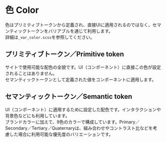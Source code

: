 
<Meta title="Tokens/色 Color" />

# 色 Color

色はプリミティブトークンから定義され、直接UIに適用されるのではなく、セマンティックトークンをバリアブルを通じて利用します。  
詳細は`_var_color.scss`を参照してください。

## プリミティブトークン／Primitive token

サイトで使用可能な配色の全貌です。UI（コンポーネント）に直接この色が設定されることはありません。  
セマンティックトークンとして定義された値をコンポーネントに適用します。

<ColorPalette>
  <ColorItem
    title="--indigo-[num]"
    colors={{
      '50': '#f5f9ff',
      '100': '#dceafe',
      '200': '#c4dafd',
      '300': '#abc9fc',
      '400': '#93b8fb',
      '500': '#6590f2',
      '600': '#3d6aea',
      '700': '#1b49e1',
      '800': '#0031d8',
      '900': '#0015ba',
      '1000': '#00019c',
      '1100': '#0d017f',
      '1200': '#160561'
    }}
  />
  <ColorItem
    title="--navy-[num]"
    colors={{
      '50': '#f9fbff',
      '100': '#e4ebf6',
      '200': '#cfdbed',
      '300': '#bac9e2',
      '400': '#a5b7d6',
      '500': '#7f96c2',
      '600': '#5f7ab6',
      '700': '#435ea5',
      '800': '#2d4590',
      '900': '#1c3177',
      '1000': '#11215b',
      '1100': '#0a1541',
      '1200': '#060d2b'
    }}
  />
  <ColorItem
    title="--blue-[num]"
    colors={{
      '50': '#f0f9ff',
      '100': '#dcf0ff',
      '1000': '#00428c',
      '1100': '#00316a',
      '1200': '#00234b',
      '200': '#c0e4ff',
      '300': '#97d3ff',
      '400': '#57b8ff',
      '500': '#39abff',
      '600': '#008bf2',
      '700': '#0877d7',
      '800': '#0066be',
      '900': '#0055ad'
    }}
  />
  <ColorItem
    title="--cyan-[num]"
    colors={{
      '100': '#c8f8ff',
      '1000': '#006173',
      '1100': '#004c59',
      '1200': '#003741',
      '200': '#99f2ff',
      '300': '#79e2f2',
      '400': '#2bc8e4',
      '50': '#e6fcff',
      '500': '#01b7d6',
      '600': '#00a3bf',
      '700': '#008da6',
      '800': '#008299',
      '900': '#006f83'
    }}
  />
  <ColorItem
    title="--green-[num]"
    colors={{
      '50': '#fefffd',
      '100': '#f4feee',
      '200': '#e8fedf',
      '300': '#d8fbcd',
      '400': '#c6f9bc',
      '500': '#9cee98',
      '600': '#75df7a',
      '700': '#57cc66',
      '800': '#3eb557',
      '900': '#2c9a4a',
      '1000': '#1e7c2d',
      '1100': '#145e18',
      '1200': '#11450e'
    }}
  />
  <ColorItem
    title="--lime-[num]"
    colors={{
      '50': '#fdffed',
      '100': '#f5ffb9',
      '200': '#eaff86',
      '300': '#dcff5b',
      '400': '#cdff30',
      '500': '#bcf62a',
      '600': '#ade830',
      '700': '#98d124',
      '800': '#81b619',
      '900': '#699810',
      '1000': '#527808',
      '1100': '#3b5803',
      '1200': '#293d00'
    }}
  />
  <ColorItem
    title="--yellow-[num]"
    colors={{
      '50': '#fffef6',
      '100': '#fffbd5',
      '200': '#fffab4',
      '300': '#fff892',
      '400': '#fff970',
      '500': '#faf837',
      '600': '#ebf000',
      '700': '#d1dc00',
      '800': '#b4c300',
      '900': '#95a500',
      '1000': '#758400',
      '1100': '#566200',
      '1200': '#394200'
    }}
  />
  <ColorItem
    title="--beige-[num]"
    colors={{
      '50': '#fffefd',
      '100': '#fefcfa',
      '200': '#fcfaf8',
      '300': '#faf7f4',
      '400': '#f7f5f1',
      '500': '#f1ede7',
      '600': '#e7e3d8',
      '700': '#dad4c5',
      '800': '#cac2ab',
      '900': '#b5ab8b',
      '1000': '#9e9267',
      '1100': '#867946',
      '1200': '#70622a'
    }}
  />
  <ColorItem
    title="--canary-[num]"
    colors={{
      '100': '#ffeddb',
      '1000': '#a28901',
      '1100': '#7b6900',
      '1200': '#4f4500',
      '200': '#ffe1be',
      '300': '#ffd7a1',
      '400': '#ffce84',
      '50': '#fffbf8',
      '500': '#fcc250',
      '600': '#f7bb25',
      '700': '#ecb405',
      '800': '#dbaf03',
      '900': '#c3a102'
    }}
  />
  <ColorItem
    title="--orange-[num]"
    colors={{
      '50': '#ffeee2',
      '100': '#ffdfca',
      '200': '#ffc199',
      '300': '#ffa66d',
      '400': '#ff8d44',
      '500': '#ff7628',
      '600': '#fb5b01',
      '700': '#e25100',
      '800': '#c74700',
      '900': '#ac3e00',
      '1000': '#8b3200',
      '1100': '#6d2700',
      '1200': '#541e00'
    }}
  />
  <ColorItem
    title="--red-[num]"
    colors={{
      '50': '#fffbfb',
      '100': '#ffe4e4',
      '200': '#ffcccc',
      '300': '#ffb3b3',
      '400': '#ff9999',
      '500': '#f96060',
      '600': '#f02b2b',
      '700': '#de221a',
      '800': '#c62112',
      '900': '#aa1e0c',
      '1000': '#8a1a06',
      '1100': '#6b1502',
      '1200': '#4d0f00'
    }}
  />
  <ColorItem
    title="--magenta-[num]"
    colors={{
      '50': '#fffaff',
      '100': '#ffdafe',
      '200': '#ffbafe',
      '300': '#ff9afd',
      '400': '#fe7afe',
      '500': '#f749f5',
      '600': '#eb20ea',
      '700': '#db00db',
      '800': '#bf01b1',
      '900': '#9d0488',
      '1000': '#780761',
      '1100': '#52083f',
      '1200': '#2e0722'
    }}
  />
  <ColorItem
    title="--purple-[num]"
    colors={{
      '50': '#f1eafa',
      '100': '#ecddff',
      '200': '#ddc2ff',
      '300': '#cda6ff',
      '400': '#bb87ff',
      '500': '#a565f8',
      '600': '#8843e1',
      '700': '#6f23d0',
      '800': '#5c10be',
      '900': '#5109ad',
      '1000': '#41048e',
      '1100': '#30016c',
      '1200': '#21004b'
    }}
  />
  <ColorItem
    title="--mono-[num]"
    colors={{
      '0': '#ffffff',
      '50': '#fafafa',
      '100': '#f2f2f2',
      '200': '#ebebeb',
      '300': '#e6e6e6',
      '400': '#dedede',
      '500': '#cccccc',
      '600': '#c4c4c4',
      '700': '#a8a8a8',
      '800': '#8f8f8f',
      '900': '#767676',
      '1000': '#595959',
      '1100': '#333333',
      '1200': '#1a1a1a',
      '1300': '#000000'
    }}
  />
  <ColorItem
    title="--transparent-black-[num]"
    colors={{
      '3': '#00000008',
      '5': '#0000000d',
      '10': '#0000001a',
      '20': '#00000033',
      '30': '#0000004d',
      '40': '#00000066',
      '50': '#00000080',
      '60': '#00000099',
      '80': '#000000b2',
      '90': '#000000e5'
    }}
  />
  <ColorItem
    title="--white-[num]"
    colors={{
      '3': '#ffffff08',
      '5': '#ffffff0d',
      '10': '#ffffff1a',
      '20': '#ffffff33',
      '30': '#ffffff4d',
      '40': '#ffffff66',
      '50': '#ffffff80',
      '60': '#ffffff99',
      '80': '#ffffffb2',
      '90': '#ffffffe5'
    }}
  />
</ColorPalette>

## セマンティックトークン／Semantic token

UI（コンポーネント）に適用するために設定した配色です。インタラクションや背景色などにも利用しています。  
ブランドカラーに加えて、9色のカラーで構成しています。Primary／Secondary／Tertiary／Quaternaryは、組み合わせやコントラスト比などを考慮した場合に利用可能な優先度のバリエーションです。

<ColorPalette>
  <ColorItem
    title="Brand Color"
    subtitle="--brand-[name]"
    colors={{
      primary: '#1c3177',
      secondary: '#7f96c2',
      tertiary: '#cfdbed',
      quaternary: '#f9fbff'
    }}
  />
  <ColorItem
    title="Classified Color - Indigo"
    subtitle="--classified-indigo-[name]"
    colors={{
      primary: '#0031d8',
      secondary: '#00019c',
      tertiary: '#abc9fc',
      quaternary: '#f5f9ff',
      quinary: '#c4dafd'
    }}
  />
  <ColorItem
    title="Classified Color - Green"
    subtitle="--classified-green-[name]"
    colors={{
      primary: '#2c9a4a',
      secondary: '#11450e',
      tertiary: '#9cee98',
      quaternary: '#f4feee',
      quinary: '#145e18'
    }}
  />
  <ColorItem
    title="Classified Color - Cyan"
    subtitle="--classified-cyan-[name]"
    colors={{
      primary: '#00a3bf',
      secondary: '#004c59',
      tertiary: '#79e2f2',
      quaternary: '#e6fcff'
    }}
  />
  <ColorItem
    title="Classified Color - Beige"
    subtitle="--classified-beige-[name]"
    colors={{
      primary: '#faf7f4',
      secondary: '#f7f5f1',
      tertiary: '#f1ede7',
      quaternary: '#dad4c5',
      quinary: '#b5ab8b'
    }}
  />
  <ColorItem
    title="Classified Color - Orange"
    subtitle="--classified-orange-[name]"
    colors={{
      primary: '#fb5b01',
      secondary: '#6d2700',
      tertiary: '#ffa66d',
      quaternary: '#ffdfca'
    }}
  />
  <ColorItem
    title="Classified Color - Red"
    subtitle="--classified-red-[name]"
    colors={{
      primary: '#f02b2b',
      secondary: '#6b1502',
      tertiary: '#ff9999',
      quaternary: '#ffe4e4'
    }}
  />
  <ColorItem
    title="Classified Color - Purple"
    subtitle="--classified-purple-[name]"
    colors={{
      primary: '#6f23d0',
      secondary: '#30016c',
      tertiary: '#bb87ff',
      quaternary: '#f1eafa'
    }}
  />
  <ColorItem
    title="Classified Color - Mono"
    subtitle="--classified-mono-[name]"
    colors={{
      primary: '#1a1a1a',
      secondary: '#767676',
      tertiary: '#cccccc',
      quaternary: '#ebebeb',
      quinary: '#fafafa',
      black: '#000000',
      white: '#ffffff'
    }}
  />
</ColorPalette>
